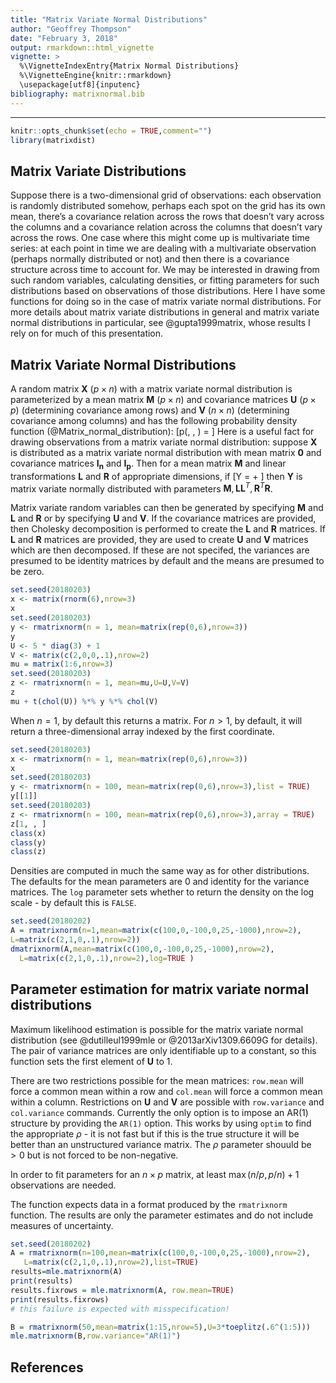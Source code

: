 ```yaml
---
title: "Matrix Variate Normal Distributions"
author: "Geoffrey Thompson"
date: "February 3, 2018"
output: rmarkdown::html_vignette
vignette: >
  %\VignetteIndexEntry{Matrix Normal Distributions}
  %\VignetteEngine{knitr::rmarkdown}
  \usepackage[utf8]{inputenc}
bibliography: matrixnormal.bib  
---
```

---

```r
knitr::opts_chunk$set(echo = TRUE,comment="")
library(matrixdist)
```

## Matrix Variate Distributions

Suppose there is a two-dimensional grid of observations: each observation is randomly distributed somehow, perhaps each spot on the grid has its own mean, there's a covariance relation across the rows that doesn't vary across the columns and a covariance relation across the columns that doesn't vary across the rows. One case where this might come up is multivariate time series: at each point in time we are dealing with a multivariate observation (perhaps normally distributed or not) and then there is a covariance structure across time to account for. We may be interested in drawing from such random variables, calculating densities, or fitting parameters for such distributions based on observations of those distributions. Here I have some functions for doing so in the case of matrix variate normal distributions. For more details about matrix variate distributions in general and matrix variate normal distributions in particular, see @gupta1999matrix, whose results I rely on for much of this presentation.

## Matrix Variate Normal Distributions

A random matrix $\mathbf{X}$ $(p \times n)$ with a matrix variate normal distribution is parameterized by a mean matrix $\mathbf{M}$ $(p \times n)$ and covariance matrices $\mathbf{U}$ $(p \times p)$ (determining covariance among rows) and $\mathbf{V}$ $(n \times n)$ (determining covariance among columns) and has the following probability density function (@Matrix_normal_distribution):
\[p(\mathbf{X}\mid\mathbf{M}, \mathbf{U}, \mathbf{V}) = \frac{\exp\left( -\frac{1}{2} \, \mathrm{tr}\left[ \mathbf{V}^{-1} (\mathbf{X} - \mathbf{M})^{T} \mathbf{U}^{-1} (\mathbf{X} - \mathbf{M}) \right] \right)}{(2\pi)^{np/2} |\mathbf{V}|^{n/2} |\mathbf{U}|^{p/2}} \]
Here is a useful fact for drawing observations from a matrix variate normal distribution: suppose $\mathbf{X}$ is distributed as a matrix variate normal distribution with mean matrix $\mathbf{0}$ and covariance matrices $\mathbf{I_n}$ and $\mathbf{I_p}$. Then for a mean matrix $\mathbf{M}$ and linear transformations $\mathbf{L}$ and $\mathbf{R}$ of appropriate dimensions, if 
\[Y = \mathbf{M} + \mathbf{L}\mathbf{X}\mathbf{R}\]
then $\mathbf{Y}$ is matrix variate normally distributed with parameters $\mathbf{M}, \mathbf{LL}^T, \mathbf{R}^T\mathbf{R}$. 

Matrix variate random variables can then be generated by specifying $\mathbf{M}$ and $\mathbf{L}$ and $\mathbf{R}$ or by specifying $\mathbf{U}$ and $\mathbf{V}$. If the covariance matrices are provided, then Cholesky decomposition is performed to create the $\mathbf{L}$ and $\mathbf{R}$ matrices. If $\mathbf{L}$ and $\mathbf{R}$ matrices are provided, they are used to create $\mathbf{U}$ and $\mathbf{V}$ matrices which are then decomposed. If these are not specifed, the variances are presumed to be identity matrices by default and the means are presumed to be zero.

```r
set.seed(20180203)
x <- matrix(rnorm(6),nrow=3)
x
set.seed(20180203)
y <- rmatrixnorm(n = 1, mean=matrix(rep(0,6),nrow=3))
y
U <- 5 * diag(3) + 1
V <- matrix(c(2,0,0,.1),nrow=2)
mu = matrix(1:6,nrow=3)
set.seed(20180203)
z <- rmatrixnorm(n = 1, mean=mu,U=U,V=V)
z
mu + t(chol(U)) %*% y %*% chol(V)

```

When $n=1$, by default this returns a matrix. For $n>1$, by default, it will return a three-dimensional array indexed by the first coordinate. 

```r
set.seed(20180203)
x <- rmatrixnorm(n = 1, mean=matrix(rep(0,6),nrow=3))
x
set.seed(20180203)
y <- rmatrixnorm(n = 100, mean=matrix(rep(0,6),nrow=3),list = TRUE)
y[[1]]
set.seed(20180203)
z <- rmatrixnorm(n = 100, mean=matrix(rep(0,6),nrow=3),array = TRUE)
z[1, , ]
class(x)
class(y)
class(z)
```

Densities are computed in much the same way as for other distributions. The defaults for the mean parameters are 0 and identity for the variance matrices. The `log` parameter sets whether to return the density on the log scale - by default this is `FALSE`.

```r
set.seed(20180202)
A = rmatrixnorm(n=1,mean=matrix(c(100,0,-100,0,25,-1000),nrow=2),
L=matrix(c(2,1,0,.1),nrow=2))
dmatrixnorm(A,mean=matrix(c(100,0,-100,0,25,-1000),nrow=2),
  L=matrix(c(2,1,0,.1),nrow=2),log=TRUE )

```

## Parameter estimation for matrix variate normal distributions

Maximum likelihood estimation is possible for the matrix variate normal distribution (see @dutilleul1999mle or @2013arXiv1309.6609G for details). The pair of variance matrices are only identifiable up to a constant, so this function sets the first element of $\mathbf{U}$ to $1$.

There are two restrictions possible for the mean matrices: `row.mean` will force a common  mean within a row and `col.mean` will force a common mean within a column. Restrictions on $\mathbf{U}$ and $\mathbf{V}$ are possible with `row.variance` and `col.variance` commands. Currently the only option is to impose an AR(1) structure by providing the `AR(1)` option. This works by using `optim` to find the appropriate $\rho$ - it is not fast but if this is the true structure it will be better than an unstructured variance matrix. The $\rho$ parameter shouuld be $>0$ but is not forced to be non-negative.

In order to fit parameters for an $n \times p$ matrix, at least $\max (n/p,p/n) + 1$ observations are needed.

The function expects data in a format produced by the `rmatrixnorm` function.
The results are only the parameter estimates and do not include measures of uncertainty.

```r
set.seed(20180202)
A = rmatrixnorm(n=100,mean=matrix(c(100,0,-100,0,25,-1000),nrow=2),
   L=matrix(c(2,1,0,.1),nrow=2),list=TRUE)
results=mle.matrixnorm(A)
print(results)
results.fixrows = mle.matrixnorm(A, row.mean=TRUE)
print(results.fixrows)
# this failure is expected with misspecification! 

B = rmatrixnorm(50,mean=matrix(1:15,nrow=5),U=3*toeplitz(.6^(1:5)))
mle.matrixnorm(B,row.variance="AR(1)")

```

## References

